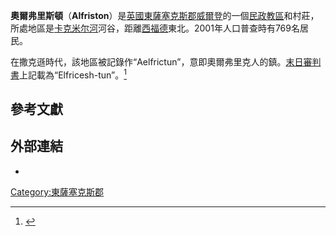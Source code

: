 {{Infobox UK place
 | official_name=Alfriston
 | country=England
 | region=東南英格蘭
 | static_image=[[File:Alfriston_Village_Sign_-_May_2009.jpg|220px]]
 | static_image_caption=
 | area_footnotes=<ref name=ESiF>{{cite web |url=http://www.eastsussexinfigures.org.uk/webview/ |title=East Sussex in Figures |accessdate=2008-04-26 |publisher=East Sussex County Council |archive-date=2012-12-13 |archive-url=https://www.webcitation.org/6Ct6zzJpq?url=http://www.eastsussexinfigures.org.uk/webview/welcome.html |dead-url=no }}</ref>
 | area_total_km2 =9.36
| population = 774
| population_ref =（2007年）<ref name=ESiF /><br>769（2001年）
 | population_density= {{convert|214.2|/sqmi|/km2|abbr=on}}
 | os_grid_reference=TQ519030
 | latitude=50.81
 | longitude=0.16
 | post_town=POLEGATE
 | postcode_area=BN
 | postcode_district=BN26
 | dial_code=01323
 | constituency_westminster=[[劉易斯_(英國國會選區)|劉易斯]]
 | london_distance={{convert|49|mi}} [[連續羅經讀數|NNW]]
 | shire_district=[[威爾登|威爾登]]
 | shire_county=[[東薩塞克斯郡|東薩塞克斯郡]]
 |website=http://www.alfriston-village.co.uk/
 }}
'''奧爾弗里斯頓'''（'''Alfriston'''）是[[英國|英國]][[東薩塞克斯郡|東薩塞克斯郡]][[威爾登|威爾登]]的一個[[民政教區|民政教區]]和村莊，所處地區是[[卡克米尔河|卡克米尔河]]河谷，距離[[西福德_(東薩塞克斯郡)|西福德]]東北{{convert|6|km}}。2001年人口普查時有769名居民。

在撒克遜時代，該地區被記錄作“Aelfrictun”，意即奧爾弗里克人的鎮。[[末日審判書|末日審判書]]上記載為“Elfricesh-tun”。<ref>{{cite book|title=Kelly's Directory|chapter=Alfriston|accessdate=2008-04-24|year=1911|url=http://www.sussex-opc.org/Kelly1911/AlfristonKellys1911.htm|archiveurl=https://web.archive.org/web/20080516034932/http://www.sussex-opc.org/Kelly1911/AlfristonKellys1911.htm|archivedate=2008-05-16|deadurl=no}}</ref>

==參考文獻==
{{reflist}}

==外部連結==
{{Commons category|Alfriston, East Sussex}}
* {{OpenDomesday|TQ5103|alfriston|Alfriston}}

[[Category:東薩塞克斯郡|Category:東薩塞克斯郡]]